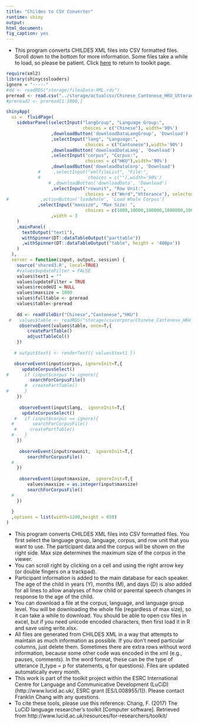 ```yaml
---
title: "Childes to CSV Converter"
runtime: shiny
output: 
html_document: 
fig_caption: yes
---
```


- This program converts CHILDES XML files into CSV formatted files. Scroll down to the bottom for more information. Some files take a while to load, so please be patient. Click [here](../toolkit/) to return to toolkit page.

```r
require(xml2)
library(shinycssloaders)
ignore = "-----"
#dd <- readRDS("storage/filesData-XML.rds")
preread <- read.csv("../storage/actualcsv/Chinese_Cantonese_HKU_Utterance.csv",nrows=1000)
#preread2 <- preread[1:1000,]
```

```r

shinyApp(
  ui =  fluidPage(
    sidebarPanel(selectInput("langGroup", "Language Group:", 
                             choices = c("Chinese"), width='90%')
                 ,downloadButton('downloadDataLangGroup', 'Download')
                 ,selectInput("lang", "Language:", 
                              choices = c("Cantonese"),width='90%')
                 ,downloadButton('downloadDataLang', 'Download')
                 ,selectInput("corpus", "Corpus:", 
                              choices = c("HKU"),width='90%')
                 ,downloadButton('downloadDataCorp', 'Download')
            #     ,selectInput("xmlfileList", "File:", 
            #                  choices = c(""),width='90%')
                # ,downloadButton('downloadData', 'Download')
                 ,selectInput("rowunit", "Row Unit:", 
                              choices = c("Word","Utterance"), selected="Utterance",width='90%')
#            ,actionButton('loadwhole', 'Load Whole Corpus')
            ,selectInput("maxsize", "Max Size: ", 
                              choices = c(1000,10000,100000,1000000,10000000,1000000000000),width='90%')
                 ,width = 3
    )
    ,mainPanel(
      textOutput("text1"),
      withSpinner(DT::dataTableOutput("parttable"))
      ,withSpinner(DT::dataTableOutput("table", height = '400px'))
    )
  ),
  server = function(input, output, session) {
    source('shared3.R', local=TRUE)
    #values$updateFilter = FALSE
    values$text1 = ""
    values$updateFilter = TRUE
    values$recodeUI = NULL
    values$maxsize = 1000
    values$fulltable <- preread
    values$table<-preread
    
    dd <- readFileDir("Chinese","Cantonese","HKU")
 #   values$table <- readRDS("storage/csvcorpora/Chinese_Cantonese_HKU_Utterance.rds")
     observeEvent(values$table, once=T,{
        createPartTable()
        adjustTableCol()
    })
   
   # output$text1 <- renderText({ values$text1 })

   observeEvent(input$corpus, ignoreInit=T,{
      updateCorpusSelect()
#      if (input$corpus != ignore){
         searchForCorpusFile()
       #  createPartTable()
#      }
    })
    
     observeEvent(input$lang,  ignoreInit=T,{
      updateCorpusSelect()
   #   if (input$corpus == ignore){
  #       searchForCorpusFile()
   #     createPartTable()
  #    }
    })
     
     observeEvent(input$rowunit,  ignoreInit=T,{
        searchForCorpusFile()
  #      
    })
     
     observeEvent(input$maxsize,  ignoreInit=T,{
        values$maxsize = as.integer(input$maxsize)
        searchForCorpusFile()
  #      
    })
                                            
  }
  ,options = list(width=1200,height = 650)
)
```

- This program converts CHILDES XML files into CSV formatted files.  You first select the language group, language, corpus, and row unit that you want to use. The participant data and the corpus will be shown on the right side.  Max size determines the maximum size of the corpus in the viewer.
- You can scroll right by clicking on a cell and using the right arrow key (or double fingers on a trackpad).  
- Participant information is added to the main database for each speaker. The age of the child in years (Y), months (M), and days (D) is also added for all lines to allow analyses of how child or parental speech changes in response to the age of the child.
- You can download a file at the corpus, language, and language group level. You will be downloading the whole file (regardless of max size), so it can take a while to download. You should be able to open csv files in excel, but if you need unicode encoded characters, then first load it in R and save using write.xlsx.
- All files are generated from CHILDES XML in a way that attempts to maintain as much information as possible.  If you don't need particular columns, just delete them.  Sometimes there are extra rows without word information, because some other code was encoded in the xml (e.g., pauses, comments).  In the word format, these can be the type of utterance (t_type = p for statements, q for questions).  Files are updated automatically every month.
- This work is part of the toolkit project within the ESRC International Centre for Language and Communicative Development (LuCiD) (http://www.lucid.ac.uk/, ESRC grant [ES/L008955/1]).  Please contact Franklin Chang with any questions.
- To cite these tools, please use this reference: Chang, F. (2017) The LuCiD language researcher's toolkit [Computer software]. Retrieved from http://www.lucid.ac.uk/resources/for-researchers/toolkit/

